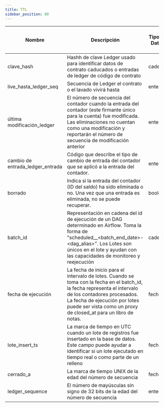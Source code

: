 ```yaml
---
title: TTL
sidebar_position: 80
---
```


| Nombre                           | Descripción                                                                                                                                                                                                                                                  | Tipo de Datos | Valores de dominio | ¿Clave primaria? | ¿Llave natural? | ¿Partición o campo de cluster? | ¿Requerido? | Notas |
| -------------------------------- | ------------------------------------------------------------------------------------------------------------------------------------------------------------------------------------------------------------------------------------------------------------ | ------------- | ------------------ | ---------------- | --------------- | ------------------------------ | ----------- | ----- |
| clave_hash                       | Hashh de clave Ledger usado para identificar datos de contrato caducados o entradas de ledger de código de contrato                                                                                                                                          | cadena        |                    |                  | Sí              | Clúster                        | Sí          |       |
| live_hasta_ledger_seq            | Secuencia de Ledger el contrato o el lavado vivirá hasta                                                                                                                                                                                                     | entero        |                    |                  |                 |                                | Sí          |       |
| última modificación_ledger       | El número de secuencia del contador cuando la entrada del contador (este firmante único para la cuenta) fue modificada. Las eliminaciones no cuentan como una modificación y reportarán el número de secuencia de modificación anterior   | entero        |                    |                  | Sí              | Clúster                        | Sí          |       |
| cambio de entrada_ledger_entrada | Código que describe el tipo de cambio de entrada del contador que se aplicó a la entrada del contador.                                                                                                                                                       | entero        |                    |                  |                 |                                | Sí          |       |
| borrado                          | Indica si la entrada del contador (ID del saldo) ha sido eliminada o no. Una vez que una entrada es eliminada, no se puede recuperar.                                                                                                     | boolean       |                    |                  |                 |                                | Sí          |       |
| batch_id                         | Representación en cadena del id de ejecución de un DAG determinado en Airflow. Toma la forma de "scheduled\_\_\<batch_end_date>-\<dag_alias>". Los Lotes son únicos en el lote y ayudan con las capacidades de monitoreo y reejecución                       | cadena        |                    |                  |                 |                                | Sí          |       |
| fecha de ejecución               | La fecha de inicio para el intervalo de lotes. Cuando se toma con la fecha en el batch_id, la fecha representa el intervalo de los contadores procesados. La fecha de ejecución por lotes puede ser vista como un proxy de closed_at para un libro de notas. | fecha         |                    |                  |                 |                                | Sí          |       |
| lote_insert_ts                   | La marca de tiempo en UTC cuando un lote de registros fue insertado en la base de datos. Este campo puede ayudar a identificar si un lote ejecutado en tiempo real o como parte de un relleno                                                                | fecha         |                    |                  |                 |                                | Sí          |       |
| cerrado_a                        | La marca de tiempo UNIX de la edad del número de secuencia                                                                                                                                                                                                   | fecha         |                    |                  | Sí              | Parición                       | Sí          |       |
| ledger_sequence                  | El número de mayúsculas sin signo de 32 bits de la edad del número de secuencia                                                                                                                                                                              | entero        |                    |                  | Sí              |                                | Sí          |       |

